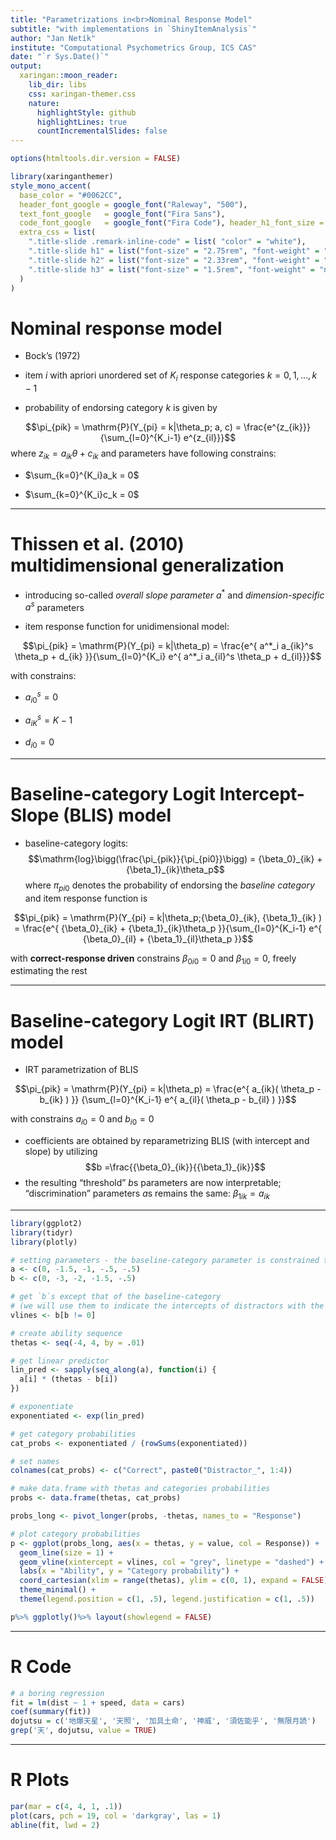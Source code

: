 ```yaml
---
title: "Parametrizations in<br>Nominal Response Model"
subtitle: "with implementations in `ShinyItemAnalysis`"
author: "Jan Netík"
institute: "Computational Psychometrics Group, ICS CAS"
date: "`r Sys.Date()`"
output:
  xaringan::moon_reader:
    lib_dir: libs
    css: xaringan-themer.css
    nature:
      highlightStyle: github
      highlightLines: true
      countIncrementalSlides: false
---
```


```r
options(htmltools.dir.version = FALSE)
```

```r
library(xaringanthemer)
style_mono_accent(
  base_color = "#0062CC",
  header_font_google = google_font("Raleway", "500"),
  text_font_google   = google_font("Fira Sans"),
  code_font_google   = google_font("Fira Code"), header_h1_font_size = "2rem",
  extra_css = list(
    ".title-slide .remark-inline-code" = list( "color" = "white"),
    ".title-slide h1" = list("font-size" = "2.75rem", "font-weight" = "800"),
    ".title-slide h2" = list("font-size" = "2.33rem", "font-weight" = "normal"),
    ".title-slide h3" = list("font-size" = "1.5rem", "font-weight" = "normal")
  )
)
```


# Nominal response model

- Bock's (1972)

- item $i$ with apriori unordered set of $K_i$ response categories $k = 0, 1, ..., k-1$

- probability of endorsing category $k$ is given by

$$\pi_{pik} = \mathrm{P}(Y_{pi} = k|\theta_p; a, c) = \frac{e^{z_{ik}}}{\sum_{l=0}^{K_i-1} e^{z_{il}}}$$
where $z_{ik} = a_{ik}\theta + c _{ik}$ and parameters have following constrains:

- $\sum_{k=0}^{K_i}a_k = 0$

- $\sum_{k=0}^{K_i}c_k = 0$

 
---

# Thissen et al. (2010) multidimensional generalization

- introducing so-called *overall slope parameter* $a^*$ and *dimension-specific* $a^s$ parameters

- item response function for unidimensional model:


$$\pi_{pik} = \mathrm{P}(Y_{pi} = k|\theta_p) = \frac{e^{ a^*_i a_{ik}^s \theta_p + d_{ik} }}{\sum_{l=0}^{K_i} e^{ a^*_i a_{il}^s \theta_p + d_{il}}}$$

with constrains:

- $a_{i0}^s = 0$

- $a_{iK}^s = K -1$

- $d_{i0} = 0$
     

---

# Baseline-category Logit Intercept-Slope (BLIS) model

- baseline-category logits:
$$\mathrm{log}\bigg(\frac{\pi_{pik}}{\pi_{pi0}}\bigg) = {\beta_0}_{ik} + {\beta_1}_{ik}\theta_p$$
where $\pi_{pi0}$ denotes the probability of endorsing the *baseline category* and item response function is


$$\pi_{pik} = \mathrm{P}(Y_{pi} = k|\theta_p;{\beta_0}_{ik}, {\beta_1}_{ik}  ) = \frac{e^{ {\beta_0}_{ik} +  {\beta_1}_{ik}\theta_p  }}{\sum_{l=0}^{K_i-1} e^{ {\beta_0}_{il} +  {\beta_1}_{il}\theta_p }}$$

with **correct-response driven** constrains ${\beta_0}_{i0} = 0$ and ${\beta_1}_{i0} = 0$, freely estimating the rest

---


# Baseline-category Logit IRT (BLIRT) model

- IRT parametrization of BLIS

$$\pi_{pik} = \mathrm{P}(Y_{pi} = k|\theta_p) = \frac{e^{ a_{ik}( \theta_p - b_{ik} ) }} {\sum_{l=0}^{K_i-1} e^{ a_{il}( \theta_p - b_{il} ) }}$$

with constrains $a_{i0} = 0$ and $b_{i0} = 0$


- coefficients are obtained by reparametrizing BLIS (with intercept and slope) by utilizing 
$$b =\frac{{\beta_0}_{ik}}{{\beta_1}_{ik}}$$
- the resulting "threshold" $b$s  parameters are now interpretable; "discrimination" parameters $a$s remains the same: ${\beta_1}_{ik} = a_{ik}$

---



```r
library(ggplot2)
library(tidyr)
library(plotly)

# setting parameters - the baseline-category parameter is constrained to 0
a <- c(0, -1.5, -1, -.5, -.5)
b <- c(0, -3, -2, -1.5, -.5)

# get `b`s except that of the baseline-category
# (we will use them to indicate the intercepts of distractors with the baseline)
vlines <- b[b != 0]

# create ability sequence
thetas <- seq(-4, 4, by = .01)

# get linear predictor
lin_pred <- sapply(seq_along(a), function(i) {
  a[i] * (thetas - b[i])
})

# exponentiate
exponentiated <- exp(lin_pred)

# get category probabilities
cat_probs <- exponentiated / (rowSums(exponentiated))

# set names
colnames(cat_probs) <- c("Correct", paste0("Distractor_", 1:4))

# make data.frame with thetas and categories probabilities
probs <- data.frame(thetas, cat_probs)

probs_long <- pivot_longer(probs, -thetas, names_to = "Response")

# plot category probabilities
p <- ggplot(probs_long, aes(x = thetas, y = value, col = Response)) +
  geom_line(size = 1) +
  geom_vline(xintercept = vlines, col = "grey", linetype = "dashed") +
  labs(x = "Ability", y = "Category probability") +
  coord_cartesian(xlim = range(thetas), ylim = c(0, 1), expand = FALSE) +
  theme_minimal() +
  theme(legend.position = c(1, .5), legend.justification = c(1, .5))

p%>% ggplotly()%>% layout(showlegend = FALSE)
```


---


# R Code

```r
# a boring regression
fit = lm(dist ~ 1 + speed, data = cars)
coef(summary(fit))
dojutsu = c('地爆天星', '天照', '加具土命', '神威', '須佐能乎', '無限月読')
grep('天', dojutsu, value = TRUE)
```

---

# R Plots

```r
par(mar = c(4, 4, 1, .1))
plot(cars, pch = 19, col = 'darkgray', las = 1)
abline(fit, lwd = 2)
```
